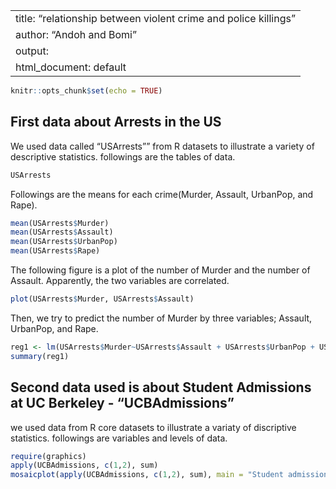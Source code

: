 
---
title: "relationship between violent crime and police killings"
author: "Andoh and Bomi"
output:
  html_document: default
---

```r
knitr::opts_chunk$set(echo = TRUE)
```

## First data about Arrests in the US

We used data called "USArrests"" from R datasets to illustrate a variety of descriptive statistics.
followings are the tables of data.

```r
USArrests
```

Followings are the means for each crime(Murder, Assault, UrbanPop, and Rape).
```r
mean(USArrests$Murder)
mean(USArrests$Assault)
mean(USArrests$UrbanPop)
mean(USArrests$Rape)
```

The following figure is a plot of the number of Murder and the number of Assault.
Apparently, the two variables are correlated.
```r
plot(USArrests$Murder, USArrests$Assault)
```

Then, we try to predict the number of Murder by three variables; Assault, UrbanPop, and Rape.
```r
reg1 <- lm(USArrests$Murder~USArrests$Assault + USArrests$UrbanPop + USArrests$Rape)
summary(reg1)
```


## Second data used is about Student Admissions at UC Berkeley - "UCBAdmissions"
we used data from R core datasets to illustrate a variaty of discriptive statistics.
followings are variables and levels of data.

```r
require(graphics)
apply(UCBAdmissions, c(1,2), sum)
mosaicplot(apply(UCBAdmissions, c(1,2), sum), main = "Student admissions at UC Berkeley")
```

